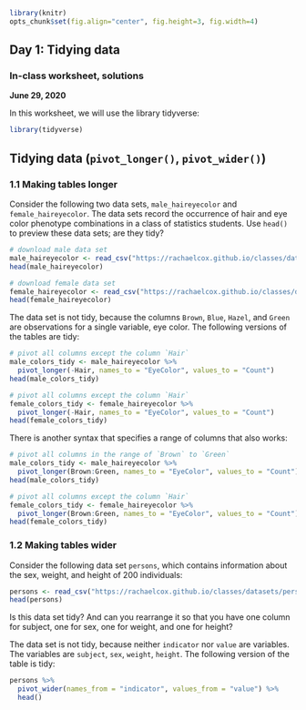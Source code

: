 ```r
library(knitr)
opts_chunk$set(fig.align="center", fig.height=3, fig.width=4)
```
## Day 1: Tidying data
### In-class worksheet, solutions
**June 29, 2020**

In this worksheet, we will use the library tidyverse:
```r
library(tidyverse)
```

## Tidying data (`pivot_longer()`, `pivot_wider()`)

### 1.1 Making tables longer

Consider the following two data sets, `male_haireyecolor` and `female_haireyecolor`. The data sets record the occurrence of hair and eye color phenotype combinations in a class of statistics students. Use `head()` to preview these data sets; are they tidy?

```r
# download male data set
male_haireyecolor <- read_csv("https://rachaelcox.github.io/classes/datasets/male_haireyecolor.csv")
head(male_haireyecolor)

# download female data set
female_haireyecolor <- read_csv("https://rachaelcox.github.io/classes/datasets/female_haireyecolor.csv")
head(female_haireyecolor)
```

The data set is not tidy, because the columns `Brown`, `Blue`, `Hazel`, and `Green` are observations for a single variable, eye color. The following versions of the tables are tidy:

```r
# pivot all columns except the column `Hair`
male_colors_tidy <- male_haireyecolor %>%
  pivot_longer(-Hair, names_to = "EyeColor", values_to = "Count")
head(male_colors_tidy)

# pivot all columns except the column `Hair`
female_colors_tidy <- female_haireyecolor %>%
  pivot_longer(-Hair, names_to = "EyeColor", values_to = "Count")
head(female_colors_tidy)
```

There is another syntax that specifies a range of columns that also works:

```r
# pivot all columns in the range of `Brown` to `Green`
male_colors_tidy <- male_haireyecolor %>%
  pivot_longer(Brown:Green, names_to = "EyeColor", values_to = "Count")
head(male_colors_tidy)

# pivot all columns except the column `Hair`
female_colors_tidy <- female_haireyecolor %>%
  pivot_longer(Brown:Green, names_to = "EyeColor", values_to = "Count")
head(female_colors_tidy)
```

### 1.2 Making tables wider

Consider the following data set `persons`, which contains information about the sex, weight, and height of 200 individuals:

```r
persons <- read_csv("https://rachaelcox.github.io/classes/datasets/persons.csv")
head(persons)
```

Is this data set tidy? And can you rearrange it so that you have one column for subject, one for sex, one for weight, and one for height?

The data set is not tidy, because neither `indicator` nor `value` are variables. The variables are `subject`, `sex`, `weight`, `height`. The following version of the table is tidy:

```r
persons %>%
  pivot_wider(names_from = "indicator", values_from = "value") %>%
  head()
```
